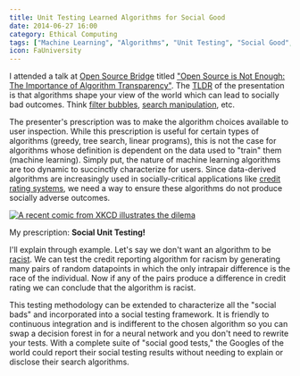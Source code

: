 ```yaml
---
title: Unit Testing Learned Algorithms for Social Good
date: 2014-06-27 16:00
category: Ethical Computing
tags: ["Machine Learning", "Algorithms", "Unit Testing", "Social Good", "Testing"]
icon: FaUniversity
---
```


I attended a talk at [Open Source Bridge](http://opensourcebridge.org) titled ["Open Source is Not Enough: The Importance of Algorithm Transparency"](http://opensourcebridge.org/sessions/1345). The [TLDR](http://en.wiktionary.org/wiki/TLDR) of the presentation is that algorithms shape your view of the world which can lead to socially bad outcomes. Think [filter bubbles](http://www.ted.com/talks/eli_pariser_beware_online_filter_bubbles), [search manipulation](http://indianexpress.com/article/india/politics/google-search-manipulation-can-swing-votes-in-indian-elections/), etc.

The presenter's prescription was to make the algorithm choices available to user inspection. While this prescription is useful for certain types of algorithms (greedy, tree search, linear programs), this is not the case for algorithms whose definition is dependent on the data used to "train" them (machine learning). Simply put, the nature of machine learning algorithms are too dynamic to succinctly characterize for users. Since data-derived algorithms are increasingly used in socially-critical applications like [credit rating systems](http://www.economist.com/news/finance-and-economics/21571468-lenders-are-turning-social-media-assess-borrowers-stat-oil), we need a way to ensure these algorithms do not produce socially adverse outcomes.


<a href="http://xkcd.com/1390/">
  <img
    src="/static/images/blog/content/research_ethics.png"
    alt="A recent comic from XKCD illustrates the dilema"
    style={{ display: "block", marginLeft: "auto", marginRight: "auto" }}
  />
</a>



My prescription: **Social Unit Testing!**

I'll explain through example. Let's say we don't want an algorithm to be [racist](http://www.theverge.com/2014/2/19/5419854/the-minority-report-this-computer-predicts-crime-but-is-it-racist). We can test the credit reporting algorithm for racism by generating many pairs of random datapoints in which the only intrapair difference is the race of the individual. Now if any of the pairs produce a difference in credit rating we can conclude that the algorithm is racist.

This testing methodology can be extended to characterize all the "social bads" and incorporated into a social testing framework. It is friendly to continuous integration and is indifferent to the chosen algorithm so you can swap a decision forest in for a neural network and you don't need to rewrite your tests. With a complete suite of "social good tests," the Googles of the world could report their social testing results without needing to explain or disclose their search algorithms.
